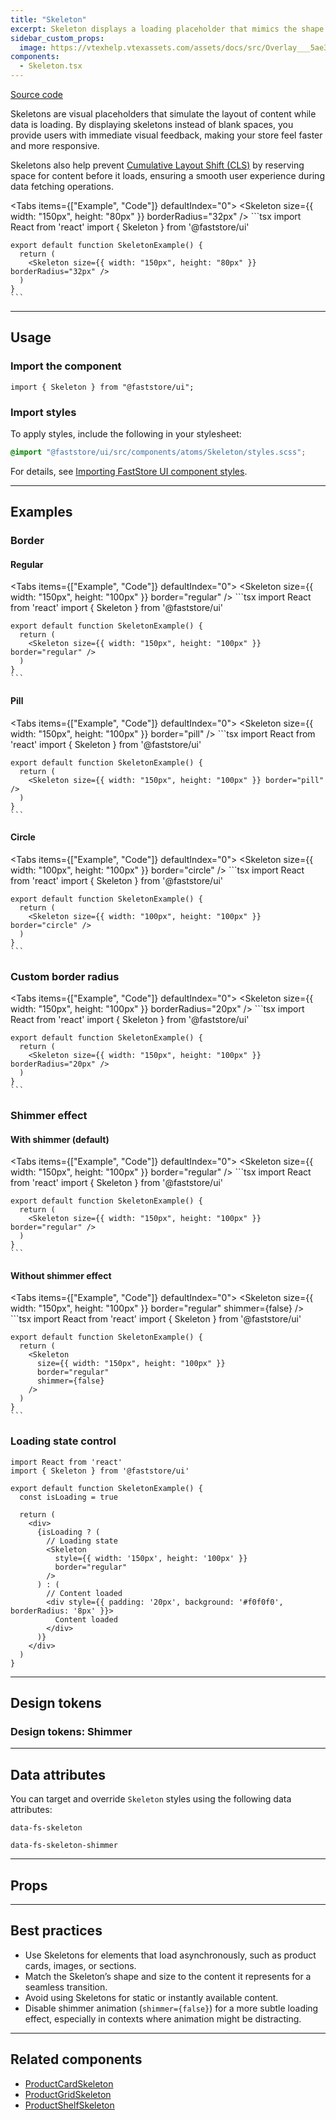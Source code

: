 ```yaml
---
title: "Skeleton"
excerpt: Skeleton displays a loading placeholder that mimics the shape of content while data is being fetched, improving perceived performance and reducing layout shifts.
sidebar_custom_props:
  image: https://vtexhelp.vtexassets.com/assets/docs/src/Overlay___5ae3e4dc6b4b413cf33295d52a64fac0.png
components:
  - Skeleton.tsx
---
```


[<i class="fa-brands fa-github"></i> Source code](https://github.com/vtex/faststore/tree/main/packages/components/src/atoms/Skeleton)

Skeletons are visual placeholders that simulate the layout of content while data is loading. By displaying skeletons instead of blank spaces, you provide users with immediate visual feedback, making your store feel faster and more responsive. 

Skeletons also help prevent [Cumulative Layout Shift (CLS)](https://web.dev/i18n/en/cls/) by reserving space for content before it loads, ensuring a smooth user experience during data fetching operations.

<Tabs items={["Example", "Code"]} defaultIndex="0">
  <Tab>
    <OverviewSection bigGap>
      <Skeleton size={{ width: "150px", height: "80px" }} borderRadius="32px" />
    </OverviewSection>
  </Tab>
  <Tab>
    ```tsx
    import React from 'react'
    import { Skeleton } from '@faststore/ui'

    export default function SkeletonExample() {
      return (
        <Skeleton size={{ width: "150px", height: "80px" }} borderRadius="32px" />
      )
    }
    ```
  </Tab>
</Tabs>

---

## Usage

### Import the component

```tsx
import { Skeleton } from "@faststore/ui";
```

### Import styles

To apply styles, include the following in your stylesheet:

```scss
@import "@faststore/ui/src/components/atoms/Skeleton/styles.scss";
```

For details, see [Importing FastStore UI component styles](https://developers.vtex.com/docs/guides/faststore/using-themes-importing-ui-components-styles).

---

## Examples

### Border

#### Regular

<Tabs items={["Example", "Code"]} defaultIndex="0">
  <Tab>
    <OverviewSection bigGap>
      <Skeleton size={{ width: "150px", height: "100px" }} border="regular" />
    </OverviewSection>
  </Tab>
  <Tab>
    ```tsx
    import React from 'react'
    import { Skeleton } from '@faststore/ui'

    export default function SkeletonExample() {
      return (
        <Skeleton size={{ width: "150px", height: "100px" }} border="regular" />
      )
    }
    ```
  </Tab>
</Tabs>

#### Pill

<Tabs items={["Example", "Code"]} defaultIndex="0">
  <Tab>
    <OverviewSection bigGap>
      <Skeleton size={{ width: "150px", height: "100px" }} border="pill" />
    </OverviewSection>
  </Tab>
  <Tab>
    ```tsx
    import React from 'react'
    import { Skeleton } from '@faststore/ui'

    export default function SkeletonExample() {
      return (
        <Skeleton size={{ width: "150px", height: "100px" }} border="pill" />
      )
    }
    ```
  </Tab>
</Tabs>

#### Circle

<Tabs items={["Example", "Code"]} defaultIndex="0">
  <Tab>
    <OverviewSection bigGap>
      <Skeleton size={{ width: "100px", height: "100px" }} border="circle" />
    </OverviewSection>
  </Tab>
  <Tab>
    ```tsx
    import React from 'react'
    import { Skeleton } from '@faststore/ui'

    export default function SkeletonExample() {
      return (
        <Skeleton size={{ width: "100px", height: "100px" }} border="circle" />
      )
    }
    ```
  </Tab>
</Tabs>

### Custom border radius

<Tabs items={["Example", "Code"]} defaultIndex="0">
  <Tab>
    <OverviewSection bigGap>
      <Skeleton size={{ width: "150px", height: "100px" }} borderRadius="20px" />
    </OverviewSection>
  </Tab>
  <Tab>
    ```tsx
    import React from 'react'
    import { Skeleton } from '@faststore/ui'

    export default function SkeletonExample() {
      return (
        <Skeleton size={{ width: "150px", height: "100px" }} borderRadius="20px" />
      )
    }
    ```
  </Tab>
</Tabs>

### Shimmer effect

#### With shimmer (default)

<Tabs items={["Example", "Code"]} defaultIndex="0">
  <Tab>
    <OverviewSection bigGap>
      <Skeleton size={{ width: "150px", height: "100px" }} border="regular" />
    </OverviewSection>
  </Tab>
  <Tab>
    ```tsx
    import React from 'react'
    import { Skeleton } from '@faststore/ui'

    export default function SkeletonExample() {
      return (
        <Skeleton size={{ width: "150px", height: "100px" }} border="regular" />
      )
    }
    ```
  </Tab>
</Tabs>

#### Without shimmer effect

<Tabs items={["Example", "Code"]} defaultIndex="0">
  <Tab>
    <OverviewSection bigGap>
      <Skeleton
        size={{ width: "150px", height: "100px" }}
        border="regular"
        shimmer={false}
      />
    </OverviewSection>
  </Tab>
  <Tab>
    ```tsx
    import React from 'react'
    import { Skeleton } from '@faststore/ui'

    export default function SkeletonExample() {
      return (
        <Skeleton
          size={{ width: "150px", height: "100px" }}
          border="regular"
          shimmer={false}
        />
      )
    }
    ```
  </Tab>
</Tabs>

### Loading state control

```tsx
import React from 'react'
import { Skeleton } from '@faststore/ui'

export default function SkeletonExample() {
  const isLoading = true

  return (
    <div>
      {isLoading ? (
        // Loading state
        <Skeleton
          style={{ width: '150px', height: '100px' }}
          border="regular"
        />
      ) : (
        // Content loaded
        <div style={{ padding: '20px', background: '#f0f0f0', borderRadius: '8px' }}>
          Content loaded
        </div>
      )}
    </div>
  )
}
```

---

## Design tokens

<TokenTable>
  <TokenRow
    token="--fs-skeleton-bkg-color"
    value="var(--fs-color-disabled-bkg)"
    isColor
  />
  <TokenRow
    token="--fs-skeleton-border-radius"
    value="var(--fs-border-radius)"
  />
</TokenTable>

### Design tokens: Shimmer

<TokenTable>
  <TokenRow token="--fs-skeleton-shimmer-width" value="50%" />
  <TokenRow token="--fs-skeleton-shimmer-height" value="100%" />
  <TokenRow
    token="--fs-skeleton-shimmer-bkg-color"
    value="rgb(255 255 255 / 20%)"
    isColor
  />
  <TokenRow
    token="--fs-skeleton-shimmer-box-shadow"
    value="0 0 var(--fs-spacing-5) var(--fs-spacing-5) var(--fs-skeleton-shimmer-bkg-color)"
    isColor
  />
  <TokenDivider />
  <TokenRow token="--fs-skeleton-shimmer-transition-timing" value="850ms" />
  <TokenRow token="--fs-skeleton-shimmer-transition-function" value="linear" />
  <TokenRow
    token="--fs-skeleton-shimmer-transition-iteration"
    value="infinite"
  />
</TokenTable>

---

## Data attributes

You can target and override `Skeleton` styles using the following data attributes:

`data-fs-skeleton`

`data-fs-skeleton-shimmer`

---

## Props

<ComponentPropsSection component="Skeleton" />

---

## Best practices

- Use Skeletons for elements that load asynchronously, such as product cards, images, or sections.
- Match the Skeleton’s shape and size to the content it represents for a seamless transition.
- Avoid using Skeletons for static or instantly available content.
- Disable shimmer animation (`shimmer={false}`) for a more subtle loading effect, especially in contexts where animation might be distracting.

---

## Related components

- [ProductCardSkeleton](https://github.com/vtex/faststore/tree/main/packages/core/src/components/skeletons/ProductCardSkeleton)
- [ProductGridSkeleton](https://github.com/vtex/faststore/tree/main/packages/core/src/components/skeletons/ProductGridSkeleton)
- [ProductShelfSkeleton](https://github.com/vtex/faststore/tree/main/packages/core/src/components/skeletons/ProductShelfSkeleton)
